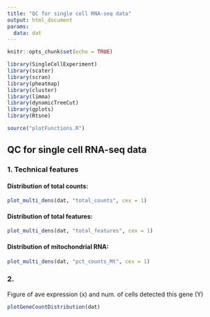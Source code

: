 ```yaml
---
title: "QC for single cell RNA-seq data"
output: html_document
params:
  data: dat
---
```


```r
knitr::opts_chunk$set(echo = TRUE)

library(SingleCellExperiment)
library(scater)
library(scran)
library(pheatmap)
library(cluster)
library(limma)
library(dynamicTreeCut)
library(gplots)
library(Rtsne)

source("plotFunctions.R")

```

## QC for single cell RNA-seq data

### 1. Technical features

#### Distribution of total counts:

```r
plot_multi_dens(dat, "total_counts", cex = 1)
```

#### Distribution of total features: 

```r
plot_multi_dens(dat, "total_features", cex = 1)
```

#### Distribution of mitochondrial RNA: 

```r
plot_multi_dens(dat, "pct_counts_Mt", cex = 1)
```

### 2. 

Figure of ave expression (x) and num. of cells detected this gene (Y)

```r

plotGeneCountDistribution(dat)

```
